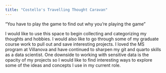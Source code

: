 ```yaml
---
title: "Costello's Travelling Thought Caravan"
---
```


"You have to play the game to find out why you're playing the game"

I would like to use this space to begin collecting and categorizing my thoughts and hobbies. I would also like to go through some of my graduate course work to pull out and save interesting projects. I loved the MS program at Villanova and have continued to sharpen my git and quarto skills as a data scientist. One downside to working with sensitive data is the opacity of my projects so I would like to find interesting ways to explore some of the ideas and concepts I use in my current role.